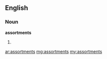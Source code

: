 ==English==

===Noun===
'''assortments'''

# {{plural of|[[assortment]]}}

[[ar:assortments]]
[[mg:assortments]]
[[my:assortments]]